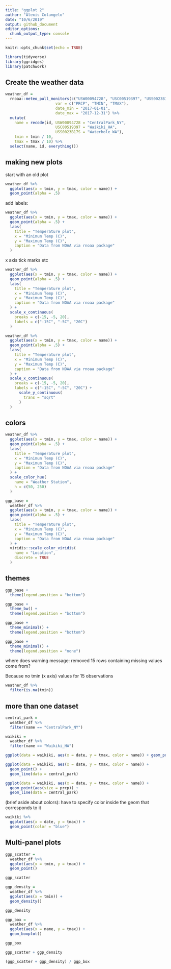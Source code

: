 ```yaml
---
title: "ggplot 2"
author: "Alexis Colangelo"
date: "10/6/2019"
output: github_document
editor_options: 
  chunk_output_type: console
---
```


```r
knitr::opts_chunk$set(echo = TRUE)

library(tidyverse)
library(ggridges)
library(patchwork)
```

## Create the weather data

```r
weather_df = 
  rnoaa::meteo_pull_monitors(c("USW00094728", "USC00519397", "USS0023B17S"),
                      var = c("PRCP", "TMIN", "TMAX"),
                      date_min = "2017-01-01",
                      date_max = "2017-12-31") %>%
  mutate(
    name = recode(id, USW00094728 = "CentralPark_NY", 
                      USC00519397 = "Waikiki_HA",
                      USS0023B17S = "Waterhole_WA"),
    tmin = tmin / 10,
    tmax = tmax / 10) %>%
  select(name, id, everything())
```

## making new plots

start with an old plot
```r
weather_df %>%
  ggplot(aes(x = tmin, y = tmax, color = name)) +
  geom_point(alpha = .5)
```

add labels:
```r
weather_df %>%
  ggplot(aes(x = tmin, y = tmax, color = name)) +
  geom_point(alpha = .5) +
  labs(
    title = "Temperature plot",
    x = "Minimum Temp (C)",
    y = "Maximum Temp (C)",
    caption = "Data from NOAA via rnoaa package"
  )
```

x axis tick marks etc

```r
weather_df %>%
  ggplot(aes(x = tmin, y = tmax, color = name)) +
  geom_point(alpha = .5) +
  labs(
    title = "Temperature plot",
    x = "Minimum Temp (C)",
    y = "Maximum Temp (C)",
    caption = "Data from NOAA via rnoaa package"
  ) +
  scale_x_continuous(
    breaks = c(-15, -5, 20),
    labels = c("-15C", "-5C", "20C")
  )
```

```r
weather_df %>%
  ggplot(aes(x = tmin, y = tmax, color = name)) +
  geom_point(alpha = .5) +
  labs(
    title = "Temperature plot",
    x = "Minimum Temp (C)",
    y = "Maximum Temp (C)",
    caption = "Data from NOAA via rnoaa package"
  ) +
  scale_x_continuous(
    breaks = c(-15, -5, 20),
    labels = c("-15C", "-5C", "20C") +
      scale_y_continuous(
        trans = "sqrt"
      )
  )
```

## colors

```r
weather_df %>%
  ggplot(aes(x = tmin, y = tmax, color = name)) +
  geom_point(alpha = .5) +
  labs(
    title = "Temperature plot",
    x = "Minimum Temp (C)",
    y = "Maximum Temp (C)",
    caption = "Data from NOAA via rnoaa package"
  ) +
  scale_color_hue(
    name = "Weather Station",
    h = c(50, 250)
  )
```

```r
ggp_base = 
  weather_df %>%
  ggplot(aes(x = tmin, y = tmax, color = name)) +
  geom_point(alpha = .5) +
  labs(
    title = "Temperature plot",
    x = "Minimum Temp (C)",
    y = "Maximum Temp (C)",
    caption = "Data from NOAA via rnoaa package"
  ) +
  viridis::scale_color_viridis(
    name = "Location",
    discrete = TRUE
  )
```

## themes

```r
ggp_base +
  theme(legend.position = "bottom")
```

```r
ggp_base +
  theme_bw() +
  theme(legend.position = "bottom")
```

```r
ggp_base +
  theme_minimal() +
  theme(legend.position = "bottom")
```

```r
ggp_base +
  theme_minimal() +
  theme(legend.position = "none")
```

where does warning message: removed 15 rows containing missing values come from?

Because no tmin (x axis) values for 15 observations
```r
weather_df %>%
  filter(is.na(tmin))
```

## more than one dataset

```r
central_park =
  weather_df %>%
  filter(name == "CentralPark_NY")

waikiki =
  weather_df %>%
  filter(name == "Waikiki_HA")

ggplot(data = waikiki, aes(x = date, y = tmax, color = name)) + geom_point()
```

```r
ggplot(data = waikiki, aes(x = date, y = tmax, color = name)) + 
  geom_point() +
  geom_line(data = central_park)
```

```r
ggplot(data = waikiki, aes(x = date, y = tmax, color = name)) + 
  geom_point(aes(size = prcp)) +
  geom_line(data = central_park)
```

(brief aside about colors): have to specify color inside the geom that corresponds to it

```r
waikiki %>%
  ggplot(aes(x = date, y = tmax)) +
  geom_point(color = "blue")
```

## Multi-panel plots

```r
ggp_scatter =
  weather_df %>%
  ggplot(aes(x = tmin, y = tmax)) +
  geom_point()

ggp_scatter 

ggp_density =
  weather_df %>% 
  ggplot(aes(x = tmin)) +
  geom_density()

ggp_density

ggp_box =
  weather_df %>%
  ggplot(aes(x = name, y = tmax)) +
  geom_boxplot()

ggp_box

ggp_scatter + ggp_density

(ggp_scatter + ggp_density) / ggp_box
```




